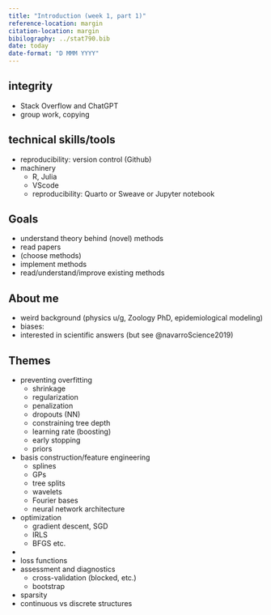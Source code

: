 ```yaml
---
title: "Introduction (week 1, part 1)"
reference-location: margin
citation-location: margin
bibilography: ../stat790.bib
date: today
date-format: "D MMM YYYY"
---
```


## integrity

* Stack Overflow and ChatGPT
* group work, copying

## technical skills/tools

* reproducibility: version control (Github)
* machinery
    * R, Julia
	* VScode
	* reproducibility: Quarto or Sweave or Jupyter notebook

## Goals

* understand theory behind (novel) methods
* read papers
* (choose methods)
* implement methods
* read/understand/improve existing methods

## About me

* weird background (physics u/g, Zoology PhD, epidemiological modeling)
* biases:
* interested in scientific answers (but see @navarroScience2019)

## Themes

* preventing overfitting
   * shrinkage
   * regularization
   * penalization
   * dropouts (NN)
   * constraining tree depth 
   * learning rate (boosting)
   * early stopping
   * priors
* basis construction/feature engineering
   * splines
   * GPs
   * tree splits
   * wavelets
   * Fourier bases
   * neural network architecture
* optimization
   * gradient descent, SGD
   * IRLS
   * BFGS etc.
* 
* loss functions
* assessment and diagnostics
   * cross-validation (blocked, etc.)
   * bootstrap
* sparsity
* continuous vs discrete structures

